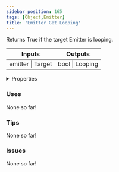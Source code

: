 ```yaml
---
sidebar_position: 165
tags: [Object,Emitter]
title: 'Emitter Get Looping'
---
```


Returns True if the target Emitter is looping.



<IChip uuid="f8c91da0-bb4f-4958-9016-546a387f45dd"/>

<table><thead><tr><th>Inputs</th><th>Outputs</th></tr></thead><tbody><tr><td>emitter | Target</td><td>bool | Looping</td></tr></tbody></table>

<details>
  <summary>Properties</summary>
  <div>
    <div>
    <table>
      <tbody>
        <tr>
          <td>Is beta required?</td>
          <td>No</td>
        </tr>
        <tr>
          <td>Is chip a trolling risk?</td>
          <td>No</td>
        </tr>
        <tr>
          <td>Is chip a role assignment risk?</td>
          <td>No</td>
        </tr>
        <tr>
          <td>Chip UUID</td>
          <td>f8c91da0-bb4f-4958-9016-546a387f45dd</td>
        </tr>
        <tr>
          <td>Room availability</td>
          <td>Available everywhere</td>
        </tr>
      </tbody>
    </table>
    </div>
  </div>
</details>

### Uses

None so far!

### Tips

None so far!

### Issues

None so far!